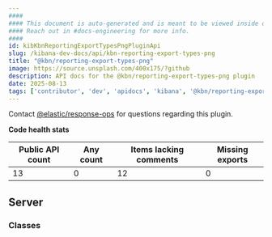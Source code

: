 ```yaml
---
####
#### This document is auto-generated and is meant to be viewed inside our experimental, new docs system.
#### Reach out in #docs-engineering for more info.
####
id: kibKbnReportingExportTypesPngPluginApi
slug: /kibana-dev-docs/api/kbn-reporting-export-types-png
title: "@kbn/reporting-export-types-png"
image: https://source.unsplash.com/400x175/?github
description: API docs for the @kbn/reporting-export-types-png plugin
date: 2025-08-13
tags: ['contributor', 'dev', 'apidocs', 'kibana', '@kbn/reporting-export-types-png']
---
```




Contact [@elastic/response-ops](https://github.com/orgs/elastic/teams/response-ops) for questions regarding this plugin.

**Code health stats**

| Public API count  | Any count | Items lacking comments | Missing exports |
|-------------------|-----------|------------------------|-----------------|
| 13 | 0 | 12 | 0 |

## Server

### Classes
<DocDefinitionList data={kbnReportingExportTypesPngObj.server.classes}/>

